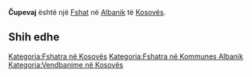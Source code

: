 {{Fshat në Kosovës
 | Emri                = Čupevaj
| srp_N_name = Čupevaj
| srp_N_FULL_NAME_RO = Čupevaj
| srp_N_FULL_NAME_ND_RO = Cupevaj
| srp_N_SORT_NAME_RG = CUPEVAJ
| srp_N_FULL_NAME_RG = Čupevaj
| srp_N_FULL_NAME_ND_RG = Cupevaj
| srp_NS_name = Чупевај
| srp_NS_FULL_NAME_RO = Чупевај
| srp_NS_FULL_NAME_ND_RO = Чупевај
| srp_NS_SORT_NAME_RG = ЧУПЕВАЈ
| srp_NS_FULL_NAME_RG = Чупевај
| srp_NS_FULL_NAME_ND_RG = Чупевај
| srp_V_name = Čupevac
| srp_V_FULL_NAME_RO = Čupevac
| srp_V_FULL_NAME_ND_RO = Cupevac
| srp_V_SORT_NAME_RG = CUPEVAC
| srp_V_FULL_NAME_RG = Čupevac
| srp_V_FULL_NAME_ND_RG = Cupevac
| std_V_name = Cupovac
| std_V_FULL_NAME_RO = Cupovac
| std_V_FULL_NAME_ND_RO = Cupovac
| std_V_SORT_NAME_RG = CUPOVAC
| std_V_FULL_NAME_RG = Cupovac
| std_V_FULL_NAME_ND_RG = Cupovac

 | Emri (Rasa dhanore) = 
 | Figura              = 
 | Shteti              = Kosovo
 | Komuna              = Albanik
 | Kodi postar         = 
 | Sipërfaqja          = 

 | Popullsia           = 

 | Regj. i popullsisë  = 
 | Dend. e popullsisë  = 
 | Faqja zyrtare       = 
 <!--- Koordinatat ----> 
 | Gjerësia            = 42.645
 | Gjatësia            = 20.625278
 | Lartësia            = 
}}
'''Čupevaj''' është një [[Fshat]] në [[Albanik]] të [[Kosovës]].

<!-- == Gjeografia == -->
<!-- == Historia == -->
<!-- == Demografia == -->
== Shih edhe ==
{{Komuna Albanik}}
{{Kosovo-Administrata-Cung}}

[[Kategoria:Fshatra në Kosovës]]
[[Kategoria:Fshatra në Kommunes Albanik]]
[[Kategoria:Vendbanime në Kosovës]]